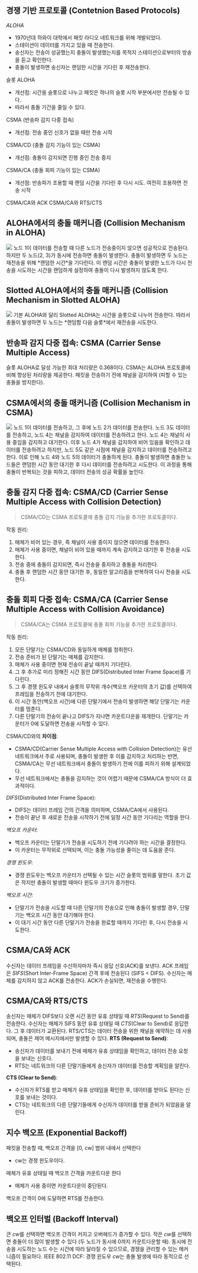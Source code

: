 ## 경쟁 기반 프로토콜 (Contetnion Based Protocols)
*ALOHA*
- 1970년대 하와이 대학에서 패킷 라디오 네트워크를 위해 개발되었다.
- 스테이션이 데이터를 가지고 있을 때 전송한다.
- 송신자는 전송이 성공했는지 충돌이 발생했는지를 목적지 스테이션으로부터의 방송을 듣고 확인한다.
- 충돌이 발생하면 송신자는 랜덤한 시간을 기다린 후 재전송한다.

슬롯 ALOHA
- 개선점: 시간을 슬롯으로 나누고 패킷은 하나의 슬롯 시작 부분에서만 전송될 수 있다.
- 따라서 충돌 기간을 줄일 수 있다.

CSMA (반송파 감지 다중 접속)
- 개선점: 전송 중인 신호가 없을 때만 전송 시작

CSMA/CD (충돌 감지 기능이 있는 CSMA)
- 개선점: 충돌이 감지되면 진행 중인 전송 중지

CSMA/CA (충돌 회피 기능이 있는 CSMA)
- 개선점: 반송파가 조용할 때 랜덤 시간을 기다린 후 다시 시도. 여전히 조용하면 전송 시작

CSMA/CA와 ACK
CSMA/CA와 RTS/CTS

## ALOHA에서의 충돌 매커니즘 (Collision Mechanism in ALOHA)
<Img src="/posts/240617-140709.png" width={500}/>
노드 1이 데이터를 전송할 때 다른 노드가 전송중이지 않으면 성공적으로 전송된다. 하지만 두 노드(2, 3)가 동시에 전송하면 충돌이 발생한다.
충돌이 발생하면 두 노드는 재전송을 위해 *랜덤한 시간*을 기다린다.
이 랜덤 시간은 충돌이 발생한 노드가 다시 전송을 시도하는 시간을 랜덤하게 설정하여 충돌이 다시 발생하지 않도록 한다.

## Slotted ALOHA에서의 충돌 매커니즘 (Collision Mechanism in Slotted ALOHA)
<Img src="/posts/240617-140814.png" width={500}/>
기본 ALOHA와 달리 Slotted ALOHA는 시간을 슬롯으로 나누어 전송한다.
따라서 충돌이 발생하면 두 노드는 *랜덤함 다음 슬롯*에서 재전송을 시도한다.

## 반송파 감지 다중 접속: CSMA (Carrier Sense Multiple Access)
슬롯 ALOHA로 달성 가능한 최대 처리량은 0.368이다.
CSMA는 ALOHA 프로토콜에 비해 향상된 처리량을 제공한다.
패킷을 전송하기 전에 채널을 감지하여 (피할 수 있는 충돌을 방지한다).

## CSMA에서의 충돌 매커니즘 (Collision Mechanism in CSMA)
<Img src="/posts/240617-141439.png" width={500}/>
노드 1이 데이터를 전송하고, 그 후에 노드 2가 데이터를 전송한다.
노드 3도 데이터를 전송하고, 노드 4는 채널을 감지하여 데이터를 전송하려고 한다.
노드 4는 채널이 사용 중임을 감지하고 대기한다.
이후 노드 4가 채널을 감지하여 비어 있음을 확인하고 데이터를 전송하려고 하지만, 노드 5도 같은 시점에 채널을 감지하고 데이터를 전송하려고 한다.
이로 인해 노드 4와 노드 5의 데이터가 충돌하게 된다.
충돌이 발생하면 충돌한 노드들은 랜덤한 시간 동안 대기한 후 다시 데이터를 전송하려고 시도한다.
이 과정을 통해 충돌이 반복되는 것을 피하고, 데이터 전송의 성공 확률을 높인다.

## 충돌 감지 다중 접속: CSMA/CD (Carrier Sense Multiple Access with Collision Detection)
> CSMA/CD는 CSMA 프로토콜에 충돌 감지 기능을 추가한 프로토콜이다.

작동 원리:
1. 매체가 비어 있는 경우, 즉 채널이 사용 중이지 않으면 데이터를 전송한다.
2. 매체가 사용 중이면, 채널이 비어 있을 때까지 계속 감지하고 대기한 후 전송을 시도한다.
3. 전송 중에 충돌이 감지되면, 즉시 전송을 중지하고 충돌을 처리한다.
4. 충돌 후 랜덤한 시간 동안 대기한 후, 동일한 알고리즘을 반복하여 다시 전송을 시도한다.

## 충돌 회피 다중 접속: CSMA/CA (Carrier Sense Multiple Access with Collision Avoidance)
> CSMA/CA는 CSMA 프로토콜에 충돌 회피 기능을 추가한 프로토콜이다.

작동 원리:
1. 모든 단말기는 CSMA/CD와 동일하게 매체를 청취한다.
2. 전송 준비가 된 단말기는 매체를 감지한다.
3. 매체가 사용 중이면 현재 전송이 끝날 때까지 기다린다.
4. 그 후 추가로 미리 정해진 시간 동안 DIFS(Distributed Inter Frame Space)를 기다린다.
5. 그 후 경쟁 윈도우 내에서 슬롯의 무작위 개수(백오프 카운터의 초기 값)를 선택하여 프레임을 전송하기 전에 대기한다.
6. 이 시간 동안(백오프 시간)에 다른 단말기에서 전송이 발생하면 해당 단말기는 카운터를 멈춘다.
7. 다른 단말기의 전송이 끝나고 DIFS가 지나면 카운트다운을 재개한다. 단말기는 카운터가 0에 도달하면 전송을 시작할 수 있다.

CSMA/CD와의 **차이점**:
- CSMA/CD(Carrier Sense Multiple Access with Collision Detection)는 유선 네트워크에서 주로 사용되며, 충돌이 발생한 후 이를 감지하고 처리하는 반면, CSMA/CA는 무선 네트워크에서 충돌이 발생하기 전에 이를 피하기 위해 설계되었다.
- 무선 네트워크에서는 충돌을 감지하는 것이 어렵기 때문에 CSMA/CA 방식이 더 효과적이다.

*DIFS*(Distributed Inter Frame Space):
- DIFS는 데이터 프레임 간의 간격을 의미하며, CSMA/CA에서 사용된다.
- 전송이 끝난 후 새로운 전송을 시작하기 전에 일정 시간 동안 기다리는 역할을 한다.

*백오프 카운터*:
- 백오프 카운터는 단말기가 전송을 시도하기 전에 기다려야 하는 시간을 결정한다.
- 이 카운터는 무작위로 선택되며, 이는 충돌 가능성을 줄이는 데 도움을 준다.

*경쟁 윈도우*:
- 경쟁 윈도우는 백오프 카운터가 선택될 수 있는 시간 슬롯의 범위를 말한다.
초기 값은 작지만 충돌이 발생할 때마다 윈도우 크기가 증가한다.

*백오프 시간*:
- 단말기가 전송을 시도할 때 다른 단말기의 전송으로 인해 충돌이 발생할 경우, 단말기는 백오프 시간 동안 대기해야 한다.
- 이 대기 시간 동안 다른 단말기가 전송을 완료할 때까지 기다린 후, 다시 전송을 시도한다.

## CSMA/CA와 ACK
수신자는 데이터 프레임을 수신하자마자 즉시 응답 신호(ACK)를 보낸다.
ACK 프레임은 *SIFS*(Short Inter-Frame Space) 간격 후에 전송된다 (SIFS < DIFS).
수신자는 매체를 감지하지 않고 ACK를 전송한다.
ACK가 손실되면, 재전송을 수행한다.

## CSMA/CA와 RTS/CTS
송신자는 매체가 DIFS보다 오랜 시간 동안 유휴 상태일 때 *RTS*(Request to Send)를 전송한다.
수신자는 매체가 SIFS 동안 유휴 상태일 때 *CTS*(Clear to Send)로 응답한다.
그 후 데이터가 교환된다.
RTS/CTS는 데이터 전송을 위한 채널을 예약하는 데 사용되며, 충돌은 제어 메시지에서만 발생할 수 있다.
**RTS (Request to Send)**:
- 송신자가 데이터를 보내기 전에 매체가 유휴 상태임을 확인하고, 데이터 전송 요청을 보내는 신호다.
- RTS는 네트워크의 다른 단말기들에게 송신자가 데이터를 전송할 계획임을 알린다.

**CTS (Clear to Send)**:
- 수신자가 RTS를 받고 매체가 유휴 상태임을 확인한 후, 데이터를 받아도 된다는 신호를 보내는 것이다.
- CTS는 네트워크의 다른 단말기들에게 수신자가 데이터를 받을 준비가 되었음을 알린다.

## 지수 백오프 (Exponential Backoff)
패킷을 전송할 때, 백오프 간격을 [0, cw] 범위 내에서 선택한다
- cw는 경쟁 윈도우이다.

매체가 유휴 상태일 때 백오프 간격을 카운트다운 한다
- 매체가 사용 중이면 카운트다운이 중단된다.

백오프 간격이 0에 도달하면 RTS를 전송한다.

## 백오프 인터벌 (Backoff Interval)
큰 $cw$를 선택하면 백오프 간격이 커지고 오버헤드가 증가할 수 있다.
작은 $cw$를 선택하면 충돌이 더 많이 발생할 수 있다 (두 노드가 동시에 0까지 카운트다운할 때).
동시에 전송을 시도하는 노드 수는 시간에 따라 달라질 수 있으므로, 경쟁을 관리할 수 있는 메커니즘이 필요하다.
IEEE 802.11 DCF: 경쟁 윈도우 $cw$는 충돌 발생에 따라 동적으로 선택된다.